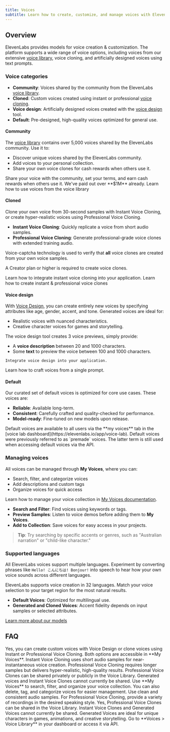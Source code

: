 ```yaml
---
title: Voices
subtitle: Learn how to create, customize, and manage voices with ElevenLabs.
---
```


## Overview

ElevenLabs provides models for voice creation & customization. The platform supports a wide range of voice options, including voices from our extensive [voice library](https://elevenlabs.io/app/voice-library), voice cloning, and artificially designed voices using text prompts.

### Voice categories

- **Community**: Voices shared by the community from the ElevenLabs [voice library](/docs/product-guides/voices/voice-library).
- **Cloned**: Custom voices created using instant or professional [voice cloning](/docs/product-guides/voices/voice-cloning).
- **Voice design**: Artificially designed voices created with the [voice design](/docs/product-guides/voices/voice-design) tool.
- **Default**: Pre-designed, high-quality voices optimized for general use.

#### Community

The [voice library](/docs/product-guides/voices/voice-library) contains over 5,000 voices shared by the ElevenLabs community. Use it to:

- Discover unique voices shared by the ElevenLabs community.
- Add voices to your personal collection.
- Share your own voice clones for cash rewards when others use it.

<Success>
  Share your voice with the community, set your terms, and earn cash rewards when others use it.
  We've paid out over **$1M** already.
</Success>

<CardGroup cols={1}>
  <Card
    title="Product guide"
    icon="duotone book-user"
    iconPosition="left"
    href="/docs/product-guides/voices/voice-library"
  >
    Learn how to use voices from the voice library
  </Card>
</CardGroup>

#### Cloned

Clone your own voice from 30-second samples with Instant Voice Cloning, or create hyper-realistic voices using Professional Voice Cloning.

- **Instant Voice Cloning**: Quickly replicate a voice from short audio samples.
- **Professional Voice Cloning**: Generate professional-grade voice clones with extended training audio.

Voice-captcha technology is used to verify that **all** voice clones are created from your own voice samples.

<Note>A Creator plan or higher is required to create voice clones.</Note>

<CardGroup cols={2}>
  <Card
    title="Developer quickstart"
    icon="duotone book-sparkles"
    href="/docs/cookbooks/voices/clone-voice"
  >
    Learn how to integrate instant voice cloning into your application.
  </Card>
  <Card
    title="Product guide"
    icon="duotone book-user"
    iconPosition="left"
    href="/docs/product-guides/voices/voice-cloning"
  >
    Learn how to create instant & professional voice clones
  </Card>
</CardGroup>

#### Voice design

With [Voice Design](/docs/product-guides/voices/voice-design), you can create entirely new voices by specifying attributes like age, gender, accent, and tone. Generated voices are ideal for:

- Realistic voices with nuanced characteristics.
- Creative character voices for games and storytelling.

The voice design tool creates 3 voice previews, simply provide:

- A **voice description** between 20 and 1000 characters.
- Some **text** to preview the voice between 100 and 1000 characters.

<CardGroup cols={2}>
  <Card
    title="Developer quickstart"
    icon="duotone book-sparkles"
    href="/docs/cookbooks/voices/voice-design"
    >

    Integrate voice design into your application.

  </Card>
  <Card
    title="Product guide"
    icon="duotone book-user"
    href="/docs/product-guides/voices/voice-design"
  >
    Learn how to craft voices from a single prompt.
  </Card>
</CardGroup>

#### Default

Our curated set of default voices is optimized for core use cases. These voices are:

- **Reliable**: Available long-term.
- **Consistent**: Carefully crafted and quality-checked for performance.
- **Model-ready**: Fine-tuned on new models upon release.

<Info>
  Default voices are available to all users via the **my voices** tab in the [voice lab
  dashboard](https://elevenlabs.io/app/voice-lab). Default voices were previously referred to as
  `premade` voices. The latter term is still used when accessing default voices via the API.
</Info>

### Managing voices

All voices can be managed through **My Voices**, where you can:

- Search, filter, and categorize voices
- Add descriptions and custom tags
- Organize voices for quick access

Learn how to manage your voice collection in [My Voices documentation](/docs/product-guides/voices/voice-library).

- **Search and Filter**: Find voices using keywords or tags.
- **Preview Samples**: Listen to voice demos before adding them to **My Voices**.
- **Add to Collection**: Save voices for easy access in your projects.

> **Tip**: Try searching by specific accents or genres, such as "Australian narration" or "child-like character."

### Supported languages

All ElevenLabs voices support multiple languages. Experiment by converting phrases like `Hello! こんにちは! Bonjour!` into speech to hear how your own voice sounds across different languages.

ElevenLabs supports voice creation in 32 languages. Match your voice selection to your target region for the most natural results.

- **Default Voices**: Optimized for multilingual use.
- **Generated and Cloned Voices**: Accent fidelity depends on input samples or selected attributes.

<Markdown src="/snippets/v2-model-languages.mdx" />

<Markdown src="/snippets/v2-5-model-languages.mdx" />

[Learn more about our models](/docs/models)

## FAQ

<AccordionGroup>
  <Accordion title="Can I create a custom voice?">
    Yes, you can create custom voices with Voice Design or clone voices using Instant or
    Professional Voice Cloning. Both options are accessible in **My Voices**.
  </Accordion>
  <Accordion title="What is the difference between Instant and Professional Voice Cloning?">
    Instant Voice Cloning uses short audio samples for near-instantaneous voice creation.
    Professional Voice Cloning requires longer samples but delivers hyper-realistic, high-quality
    results.
  </Accordion>
  <Accordion title="Can I share my created voices?">
    Professional Voice Clones can be shared privately or publicly in the Voice Library. Generated
    voices and Instant Voice Clones cannot currently be shared.
  </Accordion>
  <Accordion title="How do I manage my voices?">
    Use **My Voices** to search, filter, and organize your voice collection. You can also delete,
    tag, and categorize voices for easier management.
  </Accordion>
  <Accordion title="How can I ensure my cloned voice matches the original?">
    Use clean and consistent audio samples. For Professional Voice Cloning, provide a variety of
    recordings in the desired speaking style.
  </Accordion>
  <Accordion title="Can I share voices I create?">
    Yes, Professional Voice Clones can be shared in the Voice Library. Instant Voice Clones and
    Generated Voices cannot currently be shared.
  </Accordion>
  <Accordion title="What are some common use cases for Generated Voices?">
    Generated Voices are ideal for unique characters in games, animations, and creative
    storytelling.
  </Accordion>
  <Accordion title="How do I access the Voice Library?">
    Go to **Voices > Voice Library** in your dashboard or access it via API.
  </Accordion>
</AccordionGroup>
